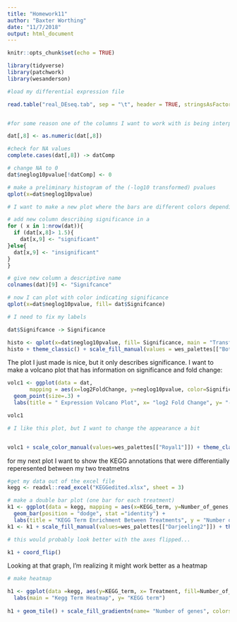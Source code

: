 ```yaml
---
title: "Homework11"
author: "Baxter Worthing"
date: "11/7/2018"
output: html_document
---
```


```r
knitr::opts_chunk$set(echo = TRUE)
```

```r
library(tidyverse)
library(patchwork)
library(wesanderson)

#load my differential expression file

read.table("real_DEseq.tab", sep = "\t", header = TRUE, stringsAsFactors = FALSE) ->dat


#for some reason one of the columns I want to work with is being interpreted as a character string, so I need to change that 

dat[,8] <- as.numeric(dat[,8]) 

#check for NA values 
complete.cases(dat[,8]) -> datComp

# change NA to 0
dat$neglog10pvalue[!datComp] <- 0

# make a preliminary histogram of the (-log10 transformed) pvalues 
qplot(x=dat$neglog10pvalue)

# I want to make a new plot where the bars are different colors depending on if they are above or below my significance threshold (1.5)

# add new column describing significance in a 
for ( x in 1:nrow(dat)){
  if (dat[x,8]> 1.5){
    dat[x,9] <- "significant"
}else{
  dat[x,9] <- "insignificant"
}
}

# give new column a descriptive name 
colnames(dat)[9] <- "Signifcance"

# now I can plot with color indicating significance 
qplot(x=dat$neglog10pvalue, fill= dat$Signifcance)

# I need to fix my labels

dat$Signifcance -> Significance

histo <- qplot(x=dat$neglog10pvalue, fill= Significance, main = "Transformed P-value Histogram", xlab = "-log10 P-value", ylab = "Frequency")
histo + theme_classic() + scale_fill_manual(values = wes_palettes[["BottleRocket2"]])
```

The plot I just made is nice, but it only describes significance. I want to make a volcano plot that has information on significance and fold change:

```r

volc1 <- ggplot(data = dat,
       mapping = aes(x=log2FoldChange, y=neglog10pvalue, color=Significance)) +
  geom_point(size=.3) +
  labs(title = " Expression Volcano Plot", x= "log2 Fold Change", y= "-log10 P-value")

volc1

# I like this plot, but I want to change the appearance a bit 


volc1 + scale_color_manual(values=wes_palettes[["Royal1"]]) + theme_classic()

```

for my next plot I want to show the KEGG annotations that were differentially reperesented between my two treatmetns

```r
#get my data out of the excel file 
kegg <- readxl::read_excel("KEGGedited.xlsx", sheet = 3)

# make a double bar plot (one bar for each treatment)
k1 <- ggplot(data = kegg, mapping = aes(x=KEGG_term, y=Number_of_genes, fill= Treatment)) +
  geom_bar(position = "dodge", stat ="identity") +
  labs(title = "KEGG Term Enrichment Between Treatments", y = "Number of genes", x =" KEGG term")
k1 <- k1 + scale_fill_manual(values=wes_palettes[["Darjeeling2"]]) + theme_classic()

# this would probably look better with the axes flipped...

k1 + coord_flip() 

```
Looking at that graph, I'm realizing it might work better as a heatmap

```r

# make heatmap

h1 <- ggplot(data =kegg, aes(y=KEGG_term, x= Treatment, fill=Number_of_genes))+
  labs(main = "Kegg Term Heatmap", y= "KEGG term")
   
h1 + geom_tile() + scale_fill_gradientn(name= "Number of genes", colors= wes_palette("Zissou1", 100, type = "continuous")) + theme_classic() # should have just changed the column name when I made "kegg" but now I have to change the legend name useing name= 
```
